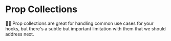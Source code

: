 # Prop Collections

👨‍💼 Prop collections are great for handling common use cases for your hooks, but
there's a subtle but important limitation with them that we should address next.
